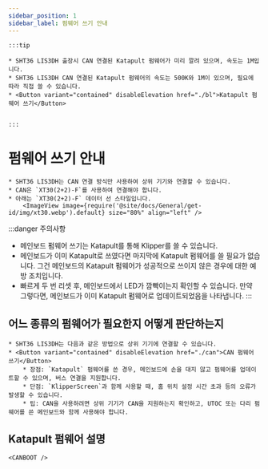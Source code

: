 ```yaml
---
sidebar_position: 1
sidebar_label: 펌웨어 쓰기 안내
---
```





    :::tip

    * SHT36 LIS3DH 출장시 CAN 연결된 Katapult 펌웨어가 미리 깔려 있으며, 속도는 1M입니다.
    * SHT36 LIS3DH CAN 연결된 Katapult 펌웨어의 속도는 500K와 1M이 있으며, 필요에 따라 직접 쓸 수 있습니다.
    * <Button variant="contained" disableElevation href="./bl">Katapult 펌웨어 쓰기</Button>


    :::

# 펌웨어 쓰기 안내

    * SHT36 LIS3DH는 CAN 연결 방식만 사용하여 상위 기기와 연결할 수 있습니다.
    * CAN은 `XT30(2+2)-F`를 사용하여 연결해야 합니다.
    * 아래는 `XT30(2+2)-F` 데이터 선 스타일입니다.
        <ImageView image={require('@site/docs/General/get-id/img/xt30.webp').default} size="80%" align="left" />

:::danger 주의사항
* 메인보드 펌웨어 쓰기는 Katapult를 통해 Klipper를 쓸 수 있습니다.
* 메인보드가 이미 Katapult로 쓰였다면 마지막에 Katapult 펌웨어를 쓸 필요가 없습니다. 그건 메인보드의 Katapult 펌웨어가 성공적으로 쓰이지 않은 경우에 대한 예방 조치입니다.
* 빠르게 두 번 리셋 후, 메인보드에서 LED가 깜빡이는지 확인할 수 있습니다. 만약 그렇다면, 메인보드가 이미 Katapult 펌웨어로 업데이트되었음을 나타냅니다.
:::

## 어느 종류의 펌웨어가 필요한지 어떻게 판단하는지

    * SHT36 LIS3DH는 다음과 같은 방법으로 상위 기기에 연결할 수 있습니다.
    * <Button variant="contained" disableElevation href="./can">CAN 펌웨어 쓰기</Button>
        * 장점: `Katapult` 펌웨어를 쓴 경우, 메인보드에 손을 대지 않고 펌웨어를 업데이트할 수 있으며, 버스 연결을 지원합니다.
        * 단점: `KlipperScreen`과 함께 사용할 때, 홈 위치 설정 시간 초과 등의 오류가 발생할 수 있습니다.
        * 팁: CAN을 사용하려면 상위 기기가 CAN을 지원하는지 확인하고, UTOC 또는 다리 펌웨어를 쓴 메인보드와 함께 사용해야 합니다.


## Katapult 펌웨어 설명

    <CANBOOT />
